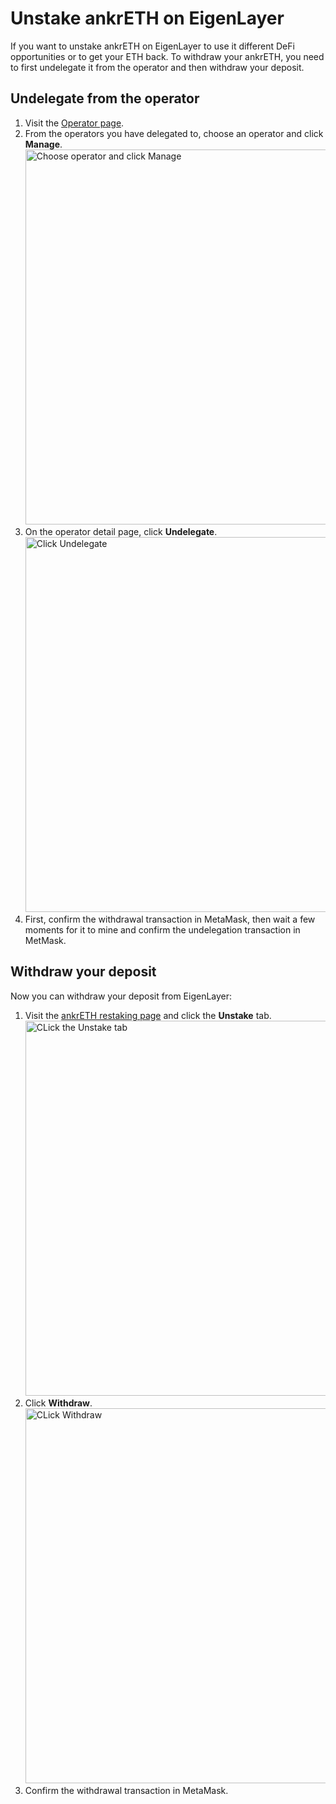 # Unstake ankrETH on EigenLayer

If you want to unstake ankrETH on EigenLayer to use it different DeFi opportunities or to get your ETH back.
To withdraw your ankrETH, you need to first undelegate it from the operator and then withdraw your deposit.

## Undelegate from the operator
1. Visit the [Operator page](https://goerli.eigenlayer.xyz/operator).
2. From the operators you have delegated to, choose an operator and click **Manage**.
   <img src="/docs/staking/liquid-staking/eth/choose-operator-delegated-click-manage.jpg" alt="Choose operator and click Manage" class="responsive-pic" width="600" />
3. On the operator detail page, click **Undelegate**.
   <img src="/docs/staking/liquid-staking/eth/click-undelegate-eigenlayer.jpg" alt="Click Undelegate" class="responsive-pic" width="600" />
4. First, confirm the withdrawal transaction in MetaMask, then wait a few moments for it to mine and confirm the undelegation transaction in MetMask.

## Withdraw your deposit
Now you can withdraw your deposit from EigenLayer:
1. Visit the [ankrETH restaking page](https://goerli.eigenlayer.xyz/token/ankrETH) and click the **Unstake** tab.
   <img src="/docs/staking/liquid-staking/eth/click-unstake-tab-eigenlayer.jpg" alt="CLick the Unstake tab" class="responsive-pic" width="600" />
2. Click **Withdraw**.
    <img src="/docs/staking/liquid-staking/eth/click-withdraw-eigenlayer.jpg" alt="CLick Withdraw" class="responsive-pic" width="600" />
3. Confirm the withdrawal transaction in MetaMask.
